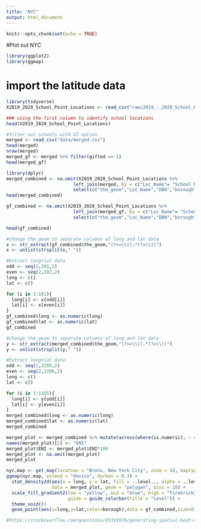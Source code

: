 ```yaml
---
title: "NYC"
output: html_document
---
```


```r
knitr::opts_chunk$set(echo = TRUE)
```


#Plot out NYC
```r
library(ggplot2)
library(ggmap)
```

# import the latitude data

```r
library(tidyverse)
X2019_2020_School_Point_Locations <- read_csv("raw/2019_-_2020_School_Point_Locations.csv")

### using the first column to identify school locations 
head(X2019_2020_School_Point_Locations)
```
```r
#filter out schools with GT option
merged <- read_csv("data/merged.csv")
head(merged)
nrow(merged)
merged_gf <- merged %>% filter(gifted == 1)
head(merged_gf)
```

```r
library(dplyr)
merged_combined <- na.omit(X2019_2020_School_Point_Locations %>% 
                         left_join(merged, by = c("Loc_Name"= "School Name")) %>%
                         select(c("the_geom","Loc_Name","DBN","borough","Economic Need Index")))
head(merged_combined)

gf_combined <- na.omit(X2019_2020_School_Point_Locations %>% 
                         left_join(merged_gf, by = c("Loc_Name"= "School Name")) %>%
                         select(c("the_geom","Loc_Name","DBN","borough","Economic Need Index")))

head(gf_combined)
```

```r
#change the_geom to separate columns of long and lat data
x <- str_extract(gf_combined$the_geom,"(?<=\\().*(?=\\))")
x <- unlist(strsplit(x," "))
```

```r
#Extract long+lat data
odd <- seq(1,201,2)
even <- seq(2,202,2)
long <- c()
lat <- c()

for (i in 1:101){
  long[i] <- x[odd[i]]
  lat[i] <- x[even[i]]
}
gf_combined$long <- as.numeric(long)
gf_combined$lat <- as.numeric(lat)
gf_combined
```

```r
#change the_geom to separate columns of long and lat data
y <- str_extract(merged_combined$the_geom,"(?<=\\().*(?=\\))")
y <- unlist(strsplit(y," "))

```

```r
#Extract long+lat data
odd <- seq(1,2205,2)
even <- seq(2,2206,2)
long <- c()
lat <- c()

for (i in 1:1105){
  long[i] <- y[odd[i]]
  lat[i] <- y[even[i]]
}
merged_combined$long <- as.numeric(long)
merged_combined$lat <- as.numeric(lat)
merged_combined
```

```r
merged_plot <- merged_combined %>% mutate(across(where(is.numeric), ~ round(., 3))) %>% select(borough,"Economic Need Index",long,lat)
names(merged_plot)[2] <- "ENI"
merged_plot$ENI <- merged_plot$ENI*100
merged_plot <- na.omit(merged_plot)
merged_plot
```
```r
nyc.map <- get_map(location = "Bronx, New York City", zoom = 10, maptype = "roadmap")
ggmap(nyc.map, extend = "device", darken = 0.3) +
  stat_density2d(aes(x = long, y = lat, fill = ..level.., alpha = ..level..),
                 data = merged_plot, geom = "polygon", bins = 10) +
  scale_fill_gradient2(low = "yellow", mid = "blue", high = "firebrick2", midpoint = 80,
                       guide = guide_colorbar(title = "Level")) +
  theme_void()+
  geom_point(aes(x=long,y=lat,color=borough),data = gf_combined,size=0.7)
```
```r
#https://stackoverflow.com/questions/45319970/generating-spatial-heat-map-via-ggmap-in-r-based-on-a-value
```



